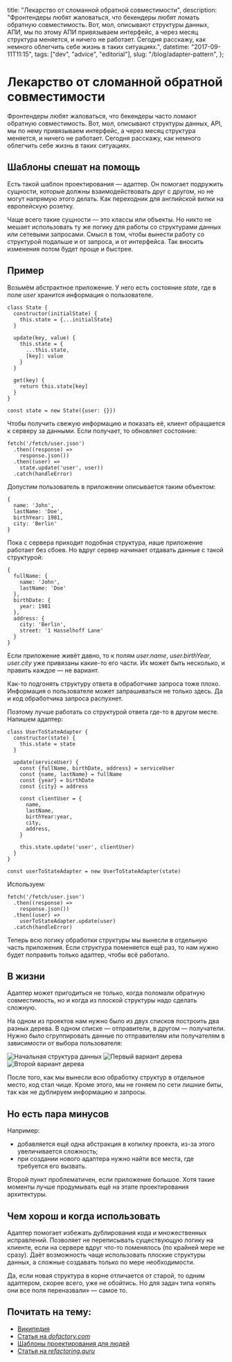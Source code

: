   title: "Лекарство от сломанной обратной совместимости",
  description:
    "Фронтендеры любят жаловаться, что бекендеры любят ломать обратную совместимость. Вот, мол, описывают структуры данных, АПИ, мы по этому АПИ привязываем интерфейс, а через месяц структура меняется, и ничего не работает. Сегодня расскажу, как немного облегчить себе жизнь в таких ситуациях.",
  datetime: "2017-09-11T11:15",
  tags: ["dev", "advice", "editorial"],
  slug: "/blog/adapter-pattern",
};

# Лекарство от сломанной обратной совместимости

Фронтендеры любят жаловаться, что бекендеры часто ломают обратную совместимость. Вот, мол, описывают структуры данных, API, мы по нему привязываем интерфейс, а через месяц структура меняется, и ничего не работает. Сегодня расскажу, как немного облегчить себе жизнь в таких ситуациях.

## Шаблоны спешат на помощь

Есть такой шаблон проектирования — адаптер. Он помогает подружить сущности, которые должны взаимодействовать друг с другом, но не могут напрямую этого делать. Как переходник для английской вилки на европейскую розетку.

Чаще всего такие сущности — это классы или объекты. Но никто не мешает использовать ту же логику для работы со структурами данных или сетевыми запросами. Смысл в том, чтобы вынести работу со структурой подальше и от запроса, и от интерфейса. Так вносить изменения потом будет проще и быстрее.

## Пример

Возьмём абстрактное приложение. У него есть состояние _state_, где в поле _user_ хранится информация о пользователе.

```
class State {
  constructor(initialState) {
    this.state = {...initialState}
  }

  update(key, value) {
    this.state = {
      ...this.state,
      [key]: value
    }
  }

  get(key) {
    return this.state[key]
  }
}

const state = new State({user: {}})
```

Чтобы получить свежую информацию и показать её, клиент обращается к серверу за данными. Если получает, то обновляет состояние:

```
fetch('/fetch/user.json')
  .then((response) =>
    response.json())
  .then((user) =>
    state.update('user', user))
  .catch(handleError)
```

Допустим пользователь в приложении описывается таким объектом:

```
{
  name: 'John',
  lastName: 'Doe',
  birthYear: 1981,
  city: 'Berlin'
}
```

Пока с сервера приходит подобная структура, наше приложение работает без сбоев. Но вдруг сервер начинает отдавать данные с такой структурой:

```
{
  fullName: {
    name: 'John',
    lastName: 'Doe'
  },
  birthDate: {
    year: 1981
  },
  address: {
    city: 'Berlin',
    street: '1 Hasselhoff Lane'
  }
}
```

Если приложение живёт давно, то к полям _user.name_, _user.birthYear_, _user.city_ уже привязаны какие-то его части. Их может быть несколько, и править каждое — не вариант.

Как-то подгонять структуру ответа в обработчике запроса тоже плохо. Информация о пользователе может запрашиваться не только здесь. Да и код обработчика запроса распухнет.

Поэтому лучше работать со структурой ответа где-то в другом месте. Напишем адаптер:

```
class UserToStateAdapter {
  constructor(state) {
    this.state = state
  }

  update(serviceUser) {
    const {fullName, birthDate, address} = serviceUser
    const {name, lastName} = fullName
    const {year} = birthDate
    const {city} = address

    const clientUser = {
      name,
      lastName,
      birthYear:year,
      city,
      address,
    }

    this.state.update('user', clientUser)
  }
}

const userToStateAdapter = new UserToStateAdapter(state)
```

Используем:

```
fetch('/fetch/user.json')
  .then((response) =>
    response.json())
  .then((user) =>
    userToStateAdapter.update(user)
  .catch(handleError)
```

Теперь всю логику обработки структуры мы вынесли в отдельную часть приложения. Если структура поменяется ещё раз, то нам нужно будет поправить только адаптер, чтобы всё работало.

## В жизни

Адаптер может пригодиться не только, когда поломали обратную совместимость, но и когда из плоской структуры надо сделать сложную.

На одном из проектов нам нужно было из двух списков построить два разных дерева. В одном списке — отправители, в другом — получатели. Нужно было сгруппировать данные по отправителям или получателям в зависимости от выбора пользователя:

![Начальная структура данных](/img/blog/adapter-1.svg)
![Первый вариант дерева](/img/blog/adapter-2.svg)
![Второй вариант дерева](/img/blog/adapter-3.svg)

После того, как мы вынесли всю обработку структур в отдельное место, код стал чище. Кроме этого, мы не гоняем по сети лишние биты, так как не дублируем информацию и запросы.

## Но есть пара минусов

Например:

- добавляется ещё одна абстракция в копилку проекта, из-за этого увеличивается сложность;
- при создании нового адаптера нужно найти все места, где требуется его вызвать.

Второй пункт проблематичен, если приложение большое. Хотя такие моменты лучше продумывать ещё на этапе проектирования архитектуры.

## Чем хорош и когда использовать

Адаптер помогает избежать дублирования кода и множественных исправлений. Позволяет не переписывать существующую логику на клиенте, если на сервере вдруг что-то поменялось (по крайней мере не сразу). Даёт возможность чаще использовать плоские структуры данных, а сложные создавать только по мере необходимости.

Да, если новая структура в корне отличается от старой, то одним адаптером, скорее всего, уже не обойтись. Но для задач типа «опять они все поля переназвали» — самое то.

## Почитать на тему:

- [Википедия](<https://ru.wikipedia.org/wiki/Адаптер_(шаблон_проектирования)>)
- [Статья на _dofactory.com_](http://www.dofactory.com/javascript/adapter-design-pattern)
- [Шаблоны проектирования для людей](https://github.com/kamranahmedse/design-patterns-for-humans#-adapter)
- [Статья на _refactoring.guru_](https://refactoring.guru/ru/design-patterns/adapter)
